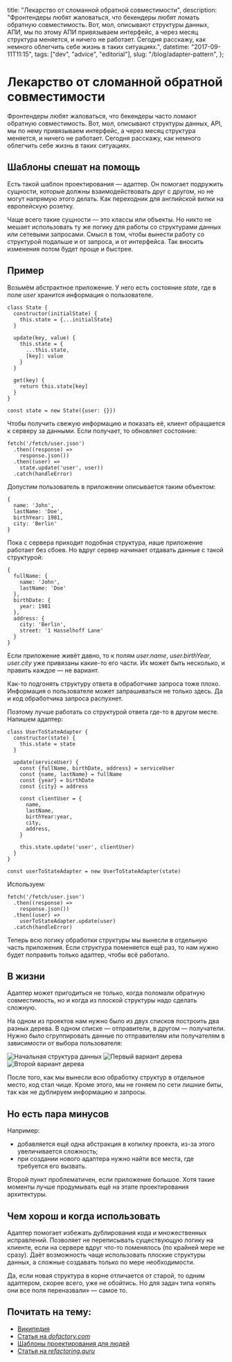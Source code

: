   title: "Лекарство от сломанной обратной совместимости",
  description:
    "Фронтендеры любят жаловаться, что бекендеры любят ломать обратную совместимость. Вот, мол, описывают структуры данных, АПИ, мы по этому АПИ привязываем интерфейс, а через месяц структура меняется, и ничего не работает. Сегодня расскажу, как немного облегчить себе жизнь в таких ситуациях.",
  datetime: "2017-09-11T11:15",
  tags: ["dev", "advice", "editorial"],
  slug: "/blog/adapter-pattern",
};

# Лекарство от сломанной обратной совместимости

Фронтендеры любят жаловаться, что бекендеры часто ломают обратную совместимость. Вот, мол, описывают структуры данных, API, мы по нему привязываем интерфейс, а через месяц структура меняется, и ничего не работает. Сегодня расскажу, как немного облегчить себе жизнь в таких ситуациях.

## Шаблоны спешат на помощь

Есть такой шаблон проектирования — адаптер. Он помогает подружить сущности, которые должны взаимодействовать друг с другом, но не могут напрямую этого делать. Как переходник для английской вилки на европейскую розетку.

Чаще всего такие сущности — это классы или объекты. Но никто не мешает использовать ту же логику для работы со структурами данных или сетевыми запросами. Смысл в том, чтобы вынести работу со структурой подальше и от запроса, и от интерфейса. Так вносить изменения потом будет проще и быстрее.

## Пример

Возьмём абстрактное приложение. У него есть состояние _state_, где в поле _user_ хранится информация о пользователе.

```
class State {
  constructor(initialState) {
    this.state = {...initialState}
  }

  update(key, value) {
    this.state = {
      ...this.state,
      [key]: value
    }
  }

  get(key) {
    return this.state[key]
  }
}

const state = new State({user: {}})
```

Чтобы получить свежую информацию и показать её, клиент обращается к серверу за данными. Если получает, то обновляет состояние:

```
fetch('/fetch/user.json')
  .then((response) =>
    response.json())
  .then((user) =>
    state.update('user', user))
  .catch(handleError)
```

Допустим пользователь в приложении описывается таким объектом:

```
{
  name: 'John',
  lastName: 'Doe',
  birthYear: 1981,
  city: 'Berlin'
}
```

Пока с сервера приходит подобная структура, наше приложение работает без сбоев. Но вдруг сервер начинает отдавать данные с такой структурой:

```
{
  fullName: {
    name: 'John',
    lastName: 'Doe'
  },
  birthDate: {
    year: 1981
  },
  address: {
    city: 'Berlin',
    street: '1 Hasselhoff Lane'
  }
}
```

Если приложение живёт давно, то к полям _user.name_, _user.birthYear_, _user.city_ уже привязаны какие-то его части. Их может быть несколько, и править каждое — не вариант.

Как-то подгонять структуру ответа в обработчике запроса тоже плохо. Информация о пользователе может запрашиваться не только здесь. Да и код обработчика запроса распухнет.

Поэтому лучше работать со структурой ответа где-то в другом месте. Напишем адаптер:

```
class UserToStateAdapter {
  constructor(state) {
    this.state = state
  }

  update(serviceUser) {
    const {fullName, birthDate, address} = serviceUser
    const {name, lastName} = fullName
    const {year} = birthDate
    const {city} = address

    const clientUser = {
      name,
      lastName,
      birthYear:year,
      city,
      address,
    }

    this.state.update('user', clientUser)
  }
}

const userToStateAdapter = new UserToStateAdapter(state)
```

Используем:

```
fetch('/fetch/user.json')
  .then((response) =>
    response.json())
  .then((user) =>
    userToStateAdapter.update(user)
  .catch(handleError)
```

Теперь всю логику обработки структуры мы вынесли в отдельную часть приложения. Если структура поменяется ещё раз, то нам нужно будет поправить только адаптер, чтобы всё работало.

## В жизни

Адаптер может пригодиться не только, когда поломали обратную совместимость, но и когда из плоской структуры надо сделать сложную.

На одном из проектов нам нужно было из двух списков построить два разных дерева. В одном списке — отправители, в другом — получатели. Нужно было сгруппировать данные по отправителям или получателям в зависимости от выбора пользователя:

![Начальная структура данных](/img/blog/adapter-1.svg)
![Первый вариант дерева](/img/blog/adapter-2.svg)
![Второй вариант дерева](/img/blog/adapter-3.svg)

После того, как мы вынесли всю обработку структур в отдельное место, код стал чище. Кроме этого, мы не гоняем по сети лишние биты, так как не дублируем информацию и запросы.

## Но есть пара минусов

Например:

- добавляется ещё одна абстракция в копилку проекта, из-за этого увеличивается сложность;
- при создании нового адаптера нужно найти все места, где требуется его вызвать.

Второй пункт проблематичен, если приложение большое. Хотя такие моменты лучше продумывать ещё на этапе проектирования архитектуры.

## Чем хорош и когда использовать

Адаптер помогает избежать дублирования кода и множественных исправлений. Позволяет не переписывать существующую логику на клиенте, если на сервере вдруг что-то поменялось (по крайней мере не сразу). Даёт возможность чаще использовать плоские структуры данных, а сложные создавать только по мере необходимости.

Да, если новая структура в корне отличается от старой, то одним адаптером, скорее всего, уже не обойтись. Но для задач типа «опять они все поля переназвали» — самое то.

## Почитать на тему:

- [Википедия](<https://ru.wikipedia.org/wiki/Адаптер_(шаблон_проектирования)>)
- [Статья на _dofactory.com_](http://www.dofactory.com/javascript/adapter-design-pattern)
- [Шаблоны проектирования для людей](https://github.com/kamranahmedse/design-patterns-for-humans#-adapter)
- [Статья на _refactoring.guru_](https://refactoring.guru/ru/design-patterns/adapter)
